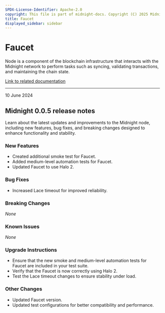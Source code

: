 ```yaml
---
SPDX-License-Identifier: Apache-2.0
copyright: This file is part of midnight-docs. Copyright (C) 2025 Midnight Foundation. Licensed under the Apache License, Version 2.0 (the "License"); You may not use this file except in compliance with the License. You may obtain a copy of the License at http://www.apache.org/licenses/LICENSE-2.0 Unless required by applicable law or agreed to in writing, software distributed under the License is distributed on an "AS IS" BASIS, WITHOUT WARRANTIES OR CONDITIONS OF ANY KIND, either express or implied. See the License for the specific language governing permissions and limitations under the License.
title: Faucet
displayed_sidebar: sidebar
---
```


# Faucet

Node is a component of the blockchain infrastructure that interacts with the Midnight network to perform tasks such as syncing, validating transactions, and maintaining the chain state.

[Link to related documentation](../../develop/nodes-and-dapps/node-endpoints)

---

<div 
  style={{
    marginTop: '0',
    fontSize: '1rem',
    fontWeight: 'normal',
    marginBottom: '0.5rem'
  }}
>
  10 June 2024
</div>

## Midnight 0.0.5 release notes

Learn about the latest updates and improvements to the Midnight node, including new features, bug fixes, and breaking changes designed to enhance functionality and stability.

### New Features
- Created additional smoke test for Faucet.  
- Added medium-level automation tests for Faucet.  
- Updated Faucet to use Halo 2.  

### Bug Fixes
- Increased Lace timeout for improved reliability.  

### Breaking Changes
_None_

### Known Issues
_None_

### Upgrade Instructions
- Ensure that the new smoke and medium-level automation tests for Faucet are included in your test suite.  
- Verify that the Faucet is now correctly using Halo 2.  
- Test the Lace timeout changes to ensure stability under load.  

### Other Changes
- Updated Faucet version.  
- Updated test configurations for better compatibility and performance.  
